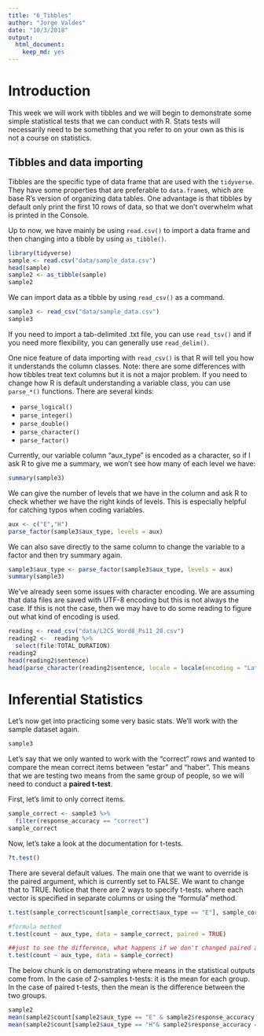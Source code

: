 ```yaml
---
title: "6_Tibbles"
author: "Jorge Valdes"
date: "10/3/2018"
output: 
  html_document: 
    keep_md: yes
---
```


# Introduction
This week we will work with tibbles and we will begin to demonstrate some simple statistical tests that we can conduct with R. Stats tests will necessarily need to be something that you refer to on your own as this is not a course on statistics. 

## Tibbles and data importing
Tibbles are the specific type of data frame that are used with the `tidyverse`. They have some properties that are preferable to `data.frame`s, which are base R's version of organizing data tables. One advantage is that tibbles by default only print the first 10 rows of data, so that we don't overwhelm what is printed in the Console. 

Up to now, we have mainly be using `read.csv()` to import a data frame and then changing into a tibble by using `as_tibble()`.

```r
library(tidyverse)
sample <- read.csv("data/sample_data.csv")
head(sample)
sample2 <- as_tibble(sample)
sample2
```

We can import data as a tibble by using `read_csv()` as a command.
```r
sample3 <- read_csv("data/sample_data.csv")
sample3
```

If you need to import a tab-delimited .txt file, you can use `read_tsv()` and if you need more flexibility, you can generally use `read_delim()`.

One nice feature of data importing with `read_csv()` is that R will tell you how it understands the column classes. Note: there are some differences with how tibbles treat text columns but it is not a major problem. If you need to change how R is default understanding a variable class, you can use `parse_*()` functions. There are several kinds:

  * `parse_logical()`
  * `parse_integer()`
  * `parse_double()`
  * `parse_character()`
  * `parse_factor()`

Currently, our variable column "aux_type" is encoded as a character, so if I ask R to give me a summary, we won't see how many of each level we have:

```r
summary(sample3)
```

We can give the number of levels that we have in the column and ask R to check whether we have the right kinds of levels. This is especially helpful for catching typos when coding variables.

```r
aux <- c("E","H")
parse_factor(sample3$aux_type, levels = aux)
```

We can also save directly to the same column to change the variable to a factor and then try summary again.

```r
sample3$aux_type <- parse_factor(sample3$aux_type, levels = aux)
summary(sample3)
```

We've already seen some issues with character encoding. We are assuming that data files are saved with UTF-8 encoding but this is not always the case. If this is not the case, then we may have to do some reading to figure out what kind of encoding is used. 

```r
reading <- read_csv("data/L2CS_Word8_Ps11_20.csv")
reading2 <-  reading %>% 
  select(file:TOTAL_DURATION)
reading2
head(reading2$sentence)
head(parse_character(reading2$sentence, locale = locale(encoding = "Latin1")))

```

# Inferential Statistics

Let's now get into practicing some very basic stats. We'll work with the sample dataset again.

```r
sample3
```

Let's say that we only wanted to work with the "correct" rows and wanted to compare the mean correct items between "estar" and "haber". This means that we are testing two means from the same group of people, so we will need to conduct a **paired t-test**. 

First, let's limit to only correct items.

```r
sample_correct <- sample3 %>% 
  filter(response_accuracy == "correct")
sample_correct
```

Now, let's take a look at the documentation for t-tests.
```r
?t.test()
```

There are several default values. The main one that we want to override is the paired argument, which is currently set to FALSE. We want to change that to TRUE. Notice that there are 2 ways to specify t-tests. where each vector is specified in separate columns or using the "formula" method.

```r
t.test(sample_correct$count[sample_correct$aux_type == "E"], sample_correct$count[sample_correct$aux_type == "H"], paired = TRUE)

#formula method
t.test(count ~ aux_type, data = sample_correct, paired = TRUE)

##just to see the difference, what happens if we don't changed paired argument?
t.test(count ~ aux_type, data = sample_correct)
```

The below chunk is on demonstrating where means in the statistical outputs come from. In the case of 2-samples t-tests: it is the mean for each group. In the case of paired t-tests, then the mean is the difference between the two groups. 

```r
sample2
mean(sample2$count[sample2$aux_type == "E" & sample2$response_accuracy == "correct"])
mean(sample2$count[sample2$aux_type == "H"& sample2$response_accuracy == "correct"])
```

